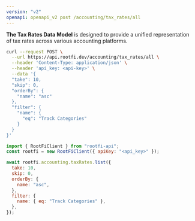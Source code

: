 ```yaml
---
version: "v2"
openapi: openapi_v2 post /accounting/tax_rates/all
---
```


**The Tax Rates Data Model** is designed to provide a unified representation of tax rates across various accounting platforms.

<RequestExample>

```bash cURL
curl --request POST \
  --url https://api.rootfi.dev/accounting/tax_rates/all \
  --header 'Content-Type: application/json' \
  --header 'api_key: <api-key>' \
  --data '{
  "take": 10,
  "skip": 0,
  "orderBy": {
    "name": "asc"
  },
  "filter": {
    "name": {
      "eq": "Track Categories"
    }
  }
}'
```

```javascript NodeJS
import { RootFiClient } from "rootfi-api";
const rootfi = new RootFiClient({ apiKey: "<api_key>" });

await rootfi.accounting.taxRates.list({
  take: 10,
  skip: 0,
  orderBy: {
    name: "asc",
  },
  filter: {
    name: { eq: "Track Categories" },
  },
});
```

</RequestExample>
